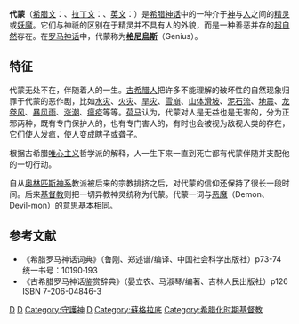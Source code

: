 '''代蒙'''（[[希腊文|希腊文]]：{{lang|el|δαίμων}}、[[拉丁文|拉丁文]]：{{lang|la|Dæmon}}、[[英文|英文]]：{{lang|la|Daemon}}）是[[希腊神话|希腊神话]]中的一种介于[[神|神]]与[[人|人]]之间的[[精灵|精灵]]或[[妖魔|妖魔]]。它们与神祇的区别在于精灵并不具有人的外貌，而是一种善恶并存的[[超自然现象|超自然]]存在。在[[罗马神话|罗马神话]]中，代蒙称为'''[[格尼烏斯|格尼烏斯]]'''（Genius）。

== 特征 ==
代蒙无处不在，伴随着人的一生。[[古希腊人|古希腊人]]把许多不能理解的破坏性的自然现象归罪于代蒙的恶作剧，比如[[水灾|水灾]]、[[火灾|火灾]]、[[旱灾|旱灾]]、[[雪崩|雪崩]]、[[山体滑坡|山体滑坡]]、[[泥石流|泥石流]]、[[地震|地震]]、[[龙卷风|龙卷风]]、[[暴风雨|暴风雨]]、[[涨潮|涨潮]]、[[瘟疫|瘟疫]]等等。[[荷马|荷马]]认为，代蒙对人是无益也是无害的，分为正邪两种，既有专门保护人的，也有专门害人的，有时也会被视为敌视人类的存在，它们使人发疯，使人变成瞎子或聋子。

根据古希腊[[唯心主义|唯心主义]]哲学派的解释，人一生下来一直到死亡都有代蒙伴随并支配他的一切行动。

自从[[奥林匹斯神系|奥林匹斯神系]]教派被后来的宗教排挤之后，对代蒙的信仰还保持了很长一段时间。后来[[基督教|基督教]]则把一切异教神灵统称为代蒙。代蒙一词与[[恶魔|恶魔]]（Demon、Devil-mon）的意思基本相同。

== 参考文献 ==
*《希腊罗马神话词典》（鲁刚、郑述谱/编译、中国社会科学出版社）p73-74 统一书号：10190·193
*《古希腊罗马神话鉴赏辞典》（晏立农、马淑琴/编著、吉林人民出版社）p126 ISBN 7-206-04846-3

{{希腊传说生物}}

[[Category:希腊神话生物|D]]
[[Category:有人類和其他生物特徵的傳說生物|D]]
[[Category:守護神|Category:守護神]]
[[Category:恶魔|D]]
[[Category:蘇格拉底|Category:蘇格拉底]]
[[Category:希腊化时期基督教|Category:希腊化时期基督教]]